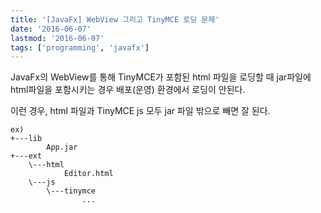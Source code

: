 ```yaml
---
title: '[JavaFx] WebView 그리고 TinyMCE 로딩 문제'
date: '2016-06-07'
lastmod: '2016-06-07'
tags: ['programming', 'javafx']
---
```


JavaFx의 WebView를 통해 TinyMCE가 포함된 html 파일을 로딩할 때 jar파일에 html파일을 포함시키는 경우 배포(운영) 환경에서 로딩이 안된다.

이런 경우, html 파일과 TinyMCE js 모두 jar 파일 밖으로 빼면 잘 된다.

```
ex)
+---lib
        App.jar
+---ext
    \---html
            Editor.html
    \---js
        \---tinymce
                ...
```
